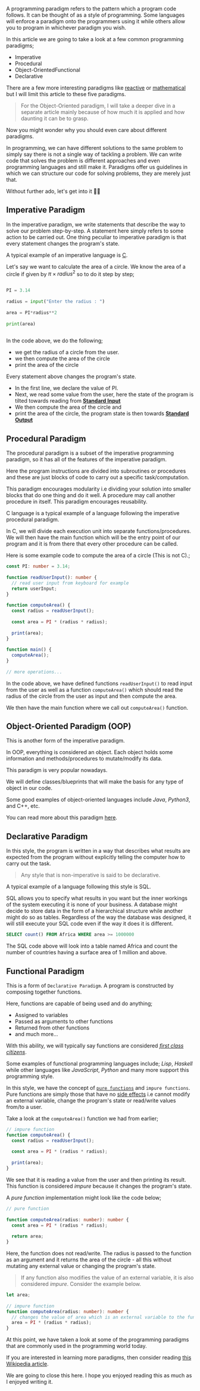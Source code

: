  

<BlogHead title={title} description={description} date={date} />
 
A programming paradigm refers to the pattern which a program code follows.
It can be thought of as a style of programming.
Some languages will enforce a paradigm onto the programmers using it while others
allow you to program in whichever paradigm you wish.
 
In this article we are going to take a look at a few common programming paradigms;
 
- Imperative
- Procedural
- Object-OrientedFunctional
- Declarative
 
There are a few more interesting paradigms like [reactive](https://en.wikipedia.org/wiki/Reactive_programming) or [mathematical](https://en.wikipedia.org/wiki/Mathematical_programming)
but I will limit this article to these five paradigms.
 
> For the Object-Oriented paradigm, I will take a deeper dive in a separate article mainly because of how much it is applied and how daunting it can be to grasp.
 
Now you might wonder why you should even care about different paradigms.
 
In programming, we can have different solutions to the same problem to simply say there is not a single way
of tackling a problem. We can write code that solves the problem is different approaches and even programming languages and still make it.
Paradigms offer us guidelines in which we can structure our code for solving problems, they are merely just that.
 
Without further ado, let's get into it 🏃🏽
 
## Imperative Paradigm
 
In the imperative paradigm, we write statements that describe the way to solve our problem step-by-step.
A statement here simply refers to some action to be carried out. One thing peculiar to imperative paradigm is that
every statement changes the program's state.
 
A typical example of an imperative language is [C](<https://en.wikipedia.org/wiki/C_(programming_language)>).
 
Let's say we want to calculate the area of a circle.
We know the area of a circle if given by $\pi \times radius^2$ so to do it step by step;
 
```python
 
PI = 3.14
 
radius = input("Enter the radius : ")
 
area = PI*radius**2
 
print(area)
 
```
 
In the code above, we do the following;
 
- we get the radius of a circle from the user.
- we then compute the area of the circle
- print the area of the circle
 
Every statement above changes the program's state.
 
- In the first line, we declare the value of PI.
- Next, we read some value from the user, here the state of the program is tilted towards reading from [**Standard Input**](<https://en.wikipedia.org/wiki/Standard_streams#Standard_input_(stdin)>)
- We then compute the area of the circle and
- print the area of the circle, the program state is then towards [**Standard Output**](<https://en.wikipedia.org/wiki/Standard_streams#Standard_output_(stdout)>)
 
## Procedural Paradigm
 
The procedural paradigm is a subset of the imperative programming paradigm, so it
has all of the features of the imperative paradigm.
 
Here the program instructions are divided into subroutines or procedures
and these are just blocks of code to carry out a specific task/computation.
 
This paradigm encourages modularity i.e dividing your solution into smaller blocks
that do one thing and do it well. A procedure may call another procedure in itself.
This paradigm encourages reusability.
 
C language is a typical example of a language following the imperative procedural paradigm.
 
In C, we will divide each execution unit into separate functions/procedures.
We will then have the main function which will be the entry point of our program
and it is from there that every other procedure can be called.
 
Here is some example code to compute the area of a circle (This is not C).;
 
```typescript
const PI: number = 3.14;
 
function readUserInput(): number {
  // read user input from keyboard for example
  return userInput;
}
 
function computeArea() {
  const radius = readUserInput();
 
  const area = PI * (radius * radius);
 
  print(area);
}
 
function main() {
  computeArea();
}
 
// more operations...
```
 
In the code above, we have defined functions `readUserInput()` to read input from the user
as well as a function `computeArea()` which should read the radius of the circle from the user as input
and then compute the area.
 
We then have the main function where we call out `computeArea()` function.
 
## Object-Oriented Paradigm (OOP)
 
This is another form of the imperative paradigm.
 
In OOP, everything is considered an object.
Each object holds some information and methods/procedures to mutate/modify
its data.
 
This paradigm is very popular nowadays.
 
We will define classes/blueprints that will make the basis for any type of object in our code.
 
Some good examples of object-oriented languages include _Java_, _Python3_, and C++, etc.
 
You can read more about this paradigm [here](/blog/object-oriented-paradigm).
 
## Declarative Paradigm
 
In this style, the program is written in a way that describes what results are expected from the program
without explicitly telling the computer how to carry out the task.
 
> Any style that is non-imperative is said to be declarative.
 
A typical example of a language following this style is SQL.
 
SQL allows you to specify what results in you want but the inner workings of the system executing
it is none of your business.
A database might decide to store data in the form of a hierarchical structure while another might do so as tables.
Regardless of the way the database was designed, it will still execute your SQL code even if the way it does it is different.
 
```SQL
SELECT count() FROM Africa WHERE area >= 1000000
```
 
The SQL code above will look into a table named Africa and count the number of countries having
a surface area of 1 million and above.
 
## Functional Paradigm
 
This is a form of `Declarative Paradigm`.
A program is constructed by composing together functions.
 
Here, functions are capable of being used and do anything;
 
- Assigned to variables
- Passed as arguments to other functions
- Returned from other functions
- and much more...
 
With this ability, we will typically say functions are considered [_first class citizens_](https://en.wikipedia.org/wiki/First-class_citizen).
 
Some examples of functional programming languages include; _Lisp_, _Haskell_ while other
languages like _JavaScript_, _Python_ and many more support this programming style.
 
In this style, we have the concept of [`pure functions`](https://en.wikipedia.org/wiki/Pure_function) and `impure functions`.
Pure functions are simply those that have no [side effects](<https://en.wikipedia.org/wiki/Side_effect_(computer_science)>) i.e cannot modify an external variable, change the program's state or read/write values from/to a user.
 
Take a look at the `computeArea()` function we had from earlier;
 
```typescript
// impure function
function computeArea() {
  const radius = readUserInput();
 
  const area = PI * (radius * radius);
 
  print(area);
}
```
 
We see that it is reading a value from the user and then printing its result.
This function is considered _impure_ because it changes the program's state.
 
A _pure function_ implementation might look like the code below;
 
```typescript
// pure function
 
function computeArea(radius: number): number {
  const area = PI * (radius * radius);
 
  return area;
}
```
 
Here, the function does not read/write.
The radius is passed to the function as an argument and it returns the area of the circle - all this without mutating any external value
or changing the program's state.
 
> If any function also modifies the value of an external variable, it is also considered _impure_. Consider the example below.
 
```typescript
let area;
 
// impure function
function computeArea(radius: number): number {
  // changes the value of area which is an external variable to the function
  area = PI * (radius * radius);
}
```
 
At this point, we have taken a look at some of the programming paradigms
that are commonly used in the programming world today.
 
If you are interested in learning more paradigms, then consider reading [this Wikipedia article](https://en.wikipedia.org/wiki/Programming_paradigm).
 
We are going to close this here.
I hope you enjoyed reading this as much as I enjoyed writing it.

